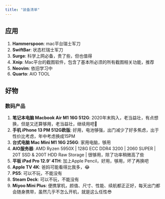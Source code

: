 ```yaml
---
title: "装备清单"
---
```


## 应用

1. **Hammerspoon**: mac平台瑞士军刀
2. **SwiftBar**: 状态栏瑞士军刀
3. **Surge**: 科学上网必备，贵了些，但也值得
4. **Xnip**: Mac平台的截图软件，包含了基本所必须的所有截图相关功能，推荐
5. **Neovim**: 依旧学习中
6. **Quarto**: AIO TOOL

## 好物

### 数码产品

1. **笔记本电脑 Macbook Air M1 16G 512G**: 2020年末购入，老当益壮，有点想换，但是又还算够用，老当益壮，继续用吧🤣
2. **手机 iPhone 13 PM 512G欧版**: 好用，电池够强，出门减少了好多焦虑，出于性价比考虑，年中考虑换成15PM
3. **台式电脑 Mac Mini M1 16G 256G**: 家用电脑，够用
4. **AIO服务器**: AMD Ryzen 5950X | 128G ECC DDR4 3200 | 2060 SUPER | 20T SSD & 200T HDD Raw Storage | 很够用，除了功率稍微高了些
5. **平板 iPad Pro 12.9' 4TH**: 加上Apple Pencil，好用，够用，坏了再换吧
6. **Apple TV 4K**: 爸妈可能看得比我多，😂
7. **PS5**: 可以不玩，不能没有
8. **Steam Deck**: 可以不玩，不能没有
9. **Miyoo Mini Plus**: 便携掌机，颜值、尺寸、性能、续航都正正好，每天出门都会随身携带，虽然几乎不怎么开机，就是这么任性😎

